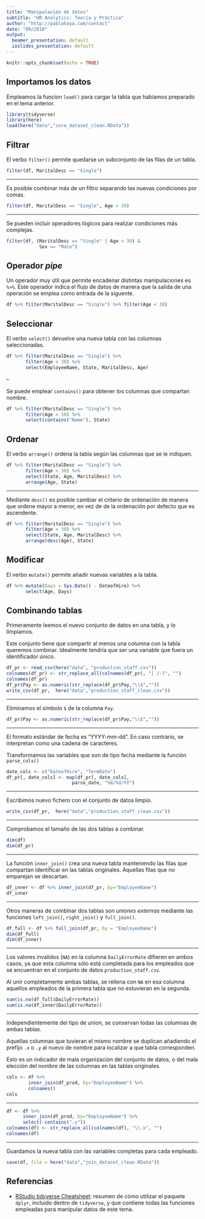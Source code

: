 ```yaml
---
title: "Manipulación de datos"
subtitle: "HR Analytics: Teoría y Práctica"
author: "http://pablohaya.com/contact"
date: "09/2018"
output:
  beamer_presentation: default
  ioslides_presentation: default
---
```


```r
knitr::opts_chunk$set(echo = TRUE)
```

## Importamos los datos

Empleamos la funcion `load()` para cargar la tabla que habíamos preparado en el tema anterior.

```r
library(tidyverse)
library(here)
load(here("data","core_dataset_clean.RData"))
```

## Filtrar

El verbo `filter()` permite quedarse un subconjunto de las filas de un tabla.

```r
filter(df, MaritalDesc == "Single")
```

---

Es posible combinar más de un filtro separando las nuevas condiciones por comas.

```r
filter(df, MaritalDesc == "Single", Age < 30)
```

---

Se pueden incluir operadores lógicos para realizar condiciones más complejas. 

```r
filter(df, (MaritalDesc == "Single" | Age < 30) & 
            Sex == "Male")
```

## Operador _pipe_

Un operador muy útil que permite encadenar distintas manipulaciones es `%>%`. Este operador índica el flujo de datos de manera que la salida de una operación se emplea como entrada de la siguente.

```r
df %>% filter(MaritalDesc == "Single") %>% filter(Age < 30)
```

## Seleccionar

El verbo `select()` devuelve una nueva tabla con las columnas seleccionadas. 

```r
df %>% filter(MaritalDesc == "Single") %>% 
       filter(Age < 30) %>%
       select(EmployeeName, State, MaritalDesc, Age)
```

--

Se puede emplear `contains()` para obtener los columnas que compartan nombre.

```r
df %>% filter(MaritalDesc == "Single") %>% 
       filter(Age < 30) %>%
       select(contains("Name"), State)
```

## Ordenar

El verbo `arrange()` ordena la tabla según las columnas que se le indiquen.

```r
df %>% filter(MaritalDesc == "Single") %>% 
       filter(Age < 30) %>%
       select(State, Age, MaritalDesc) %>%
       arrange(Age, State)
```

---

Mediante `desc()` es posible cambiar el criterio de ordenación de manera que ordene mayor a menor, en vez de de la ordenación por defecto que es ascendente. 

```r
df %>% filter(MaritalDesc == "Single") %>% 
       filter(Age < 30) %>%
       select(State, Age, MaritalDesc) %>%
       arrange(desc(Age), State)
```

## Modificar 

El verbo `mutate()` permite añadir nuevas variables a la tabla.

```r
df %>% mutate(Days = Sys.Date() - DateofHire) %>%
       select(Age, Days)
```

## Combinando tablas

Primeramente leemos el nuevo conjunto de datos en una tabla, y lo limpiamos. 

Este conjunto tiene que compartir al menos una columna con la tabla queremos combinar. Idealmente tendría que ser una variable que fuera un identificador único.

```r
df_pr <- read_csv(here("data", "production_staff.csv"))
colnames(df_pr) <- str_replace_all(colnames(df_pr), "[ /-]", "")
colnames(df_pr)
df_pr$Pay <- as.numeric(str_replace(df_pr$Pay,"\\$",""))
write_csv(df_pr,  here("data","production_staff_clean.csv"))
```

---

Eliminamos el símbolo `$` de la columna `Pay`.

```r
df_pr$Pay <- as.numeric(str_replace(df_pr$Pay,"\\$",""))
```

---

El formato estándar de fecha es "YYYY-mm-dd". En caso contrario, se interpretan como una cadena de caracteres.

Transformamos las variables que son de tipo fecha mediante la función `parse_cols()`

```r
date_cols <- c("DateofHire", "TermDate")
df_pr[, date_cols] <- map(df_pr[, date_cols], 
                        parse_date, "%m/%d/%Y")
```

---

Escribimos nuevo fichero con el conjunto de datos limpio.

```r
write_csv(df_pr,  here("data","production_staff_clean.csv"))
```

---

Comprobamos el tamaño de las dos tablas a combinar.

```r
dim(df)
dim(df_pr)
```

---

La función `inner_join()` crea una nueva tabla manteniendo las filas que compartan identificar en las tablas originales. Aquellas filas que no emparejan se descartan.

```r
df_inner <- df %>% inner_join(df_pr, by="EmployeeName")
df_inner
```

---

Otros maneras de combinar dos tablas son _uniones externas_ mediante las funciones `left_join()`, `right_join()` y `full_join()`. 

```r
df_full <- df %>% full_join(df_pr, by = "EmployeeName")
dim(df_full)
dim(df_inner)
```

---

Los valores invalidos (`NA`) en la columna `DailyErrorRate` difieren en ambos casos, ya que esta columna sólo está completada para los empleados que se encuentran en el conjunto de datos `production_staff.csv`.

Al unir completamente ambas tablas, se rellena con `NA` en esa columna aquellos empleados de la primera tabla que no estuvieran en la segunda. 

```r
sum(is.na(df_full$DailyErrorRate))
sum(is.na(df_inner$DailyErrorRate))
```
---

Independientemente del tipo de union, se conservan todas las columnas de ambas tablas. 

Aquellas columnas que tuvieran el mismo nombre se duplican añadiendo el prefijo `.x` o `.y` al nuevo de nombre para localizar a que tabla corresponden.

Esto es un indicador de mala organización del conjunto de datos, o del mala elección del nombre de las columnas en las tablas originales.

```r
cols <- df %>% 
        inner_join(df_prod, by="EmployeeName") %>% 
        colnames()
cols
```

---

```r
df <- df %>% 
      inner_join(df_prod, by="EmployeeName") %>% 
      select(-contains(".y"))
colnames(df) <- str_replace_all(colnames(df), "\\.x", "")
colnames(df)
```

---

Guardamos la nueva tabla con las variables completas para cada empleado.

```r
save(df, file = here("data","join_dataset_clean.RData"))
```

## Referencias

* [RStudio tidyverse Cheatsheet](https://github.com/rstudio/cheatsheets/raw/master/data-transformation.pdf): resumen de cómo utilizar el paquete `dplyr`, incluido dentro de `tidyverse`, y que contiene todas las funciones empleadas para manipular datos de este tema.